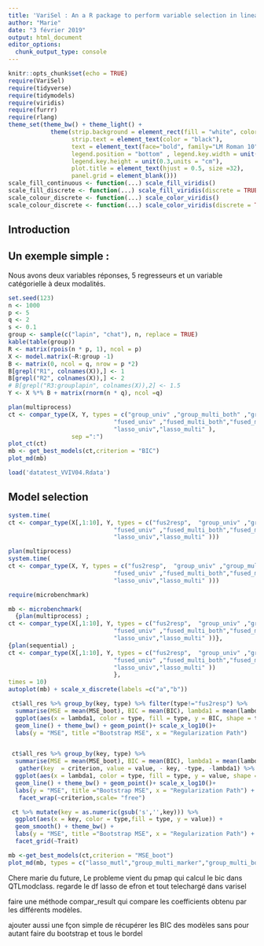 ```yaml
---
title: 'VariSel : An a R package to perform variable selection in linear models'
author: "Marie"
date: "3 février 2019"
output: html_document
editor_options: 
  chunk_output_type: console
---
```


```r
knitr::opts_chunk$set(echo = TRUE)
require(VariSel)
require(tidyverse)
require(tidymodels)
require(viridis)
require(furrr)
require(rlang)
theme_set(theme_bw() + theme_light() +
            theme(strip.background = element_rect(fill = "white", color ="gray"), 
                  strip.text = element_text(color = "black"),
                  text = element_text(face="bold", family="LM Roman 10", size =18),
                  legend.position = "bottom" , legend.key.width = unit(2.5,units = "cm"),
                  legend.key.height = unit(0.3,units = "cm"),
                  plot.title = element_text(hjust = 0.5, size =32),
                  panel.grid = element_blank()))
scale_fill_continuous <- function(...) scale_fill_viridis()
scale_fill_discrete <- function(...) scale_fill_viridis(discrete = TRUE)
scale_colour_discrete <- function(...) scale_color_viridis()
scale_colour_discrete <- function(...) scale_color_viridis(discrete = TRUE)


```

## Introduction 



## Un exemple simple :

Nous avons deux variables réponses, 5 regresseurs et un variable catégorielle à deux modalités. 

```r
set.seed(123)
n <- 1000
p <- 5
q <- 2
s <- 0.1
group <- sample(c("lapin", "chat"), n, replace = TRUE)
kable(table(group))
R <- matrix(rpois(n * p, 1), ncol = p)
X <- model.matrix(~R:group -1)
B <- matrix(0, ncol = q, nrow = p *2)
B[grepl("R1", colnames(X)),] <- 1
B[grepl("R2", colnames(X)),] <- 2
# B[grepl("R3:grouplapin", colnames(X)),2] <- 1.5
Y <- X %*% B + matrix(rnorm(n * q), ncol =q)

plan(multiprocess)
ct <- compar_type(X, Y, types = c("group_univ" ,"group_multi_both" ,"group_multi_marker" ,
                              "fused_univ" ,"fused_multi_both","fused_multi_regr",
                              "lasso_univ","lasso_multi" ),
                  sep =":")
plot_ct(ct)
mb <- get_best_models(ct,criterion = "BIC")
plot_md(mb)

```


```r
load('datatest_VVIV04.Rdata')
```


## Model selection 

```r
system.time(
ct <- compar_type(X[,1:10], Y, types = c("fus2resp",  "group_univ" ,"group_multi_both" ,"group_multi_marker" ,
                              "fused_univ" ,"fused_multi_both","fused_multi_regr",
                              "lasso_univ","lasso_multi" )))

```


```r
plan(multiprocess)
system.time(
ct <- compar_type(X, Y, types = c("fus2resp",  "group_univ" ,"group_multi_both" ,"group_multi_marker" ,
                              "fused_univ" ,"fused_multi_both","fused_multi_regr",
                              "lasso_univ","lasso_multi" )))

```


```r
require(microbenchmark)

mb <- microbenchmark(
  {plan(multiprocess) ;
ct <- compar_type(X[,1:10], Y, types = c("fus2resp",  "group_univ" ,"group_multi_both" ,"group_multi_marker" ,
                              "fused_univ" ,"fused_multi_both","fused_multi_regr",
                              "lasso_univ","lasso_multi" ))}, 
{plan(sequential) ;
ct <- compar_type(X[,1:10], Y, types = c("fus2resp",  "group_univ" ,"group_multi_both" ,"group_multi_marker" ,
                              "fused_univ" ,"fused_multi_both","fused_multi_regr",
                              "lasso_univ","lasso_multi" ))
                              },
times = 10)
autoplot(mb) + scale_x_discrete(labels =c("a","b"))
```


```r

 ct$all_res %>% group_by(key, type) %>% filter(type!="fus2resp") %>% 
  summarise(MSE = mean(MSE_boot), BIC = mean(BIC), lambda1 = mean(lambda1)) %>% 
  ggplot(aes(x = lambda1, color = type, fill = type, y = BIC, shape = type)) +
  geom_line() + theme_bw() + geom_point()+ scale_x_log10()+
  labs(y = "MSE", title ="Bootstrap MSE", x = "Regularization Path") 


 ct$all_res %>% group_by(key, type) %>% 
  summarise(MSE = mean(MSE_boot), BIC = mean(BIC), lambda1 = mean(lambda1)) %>% 
   gather(key  = criterion, value = value, - key, -type, -lambda1) %>% 
  ggplot(aes(x = lambda1, color = type, fill = type, y = value, shape = type)) +
  geom_line() + theme_bw() + geom_point()+ scale_x_log10()+
  labs(y = "MSE", title ="Bootstrap MSE", x = "Regularization Path") +
   facet_wrap(~criterion,scale= "free")
```

```r
 ct %>% mutate(key = as.numeric(gsub('s','',key))) %>%
  ggplot(aes(x = key, color = type,fill = type, y = value)) +
  geom_smooth() + theme_bw() +
  labs(y = "MSE", title ="Bootstrap MSE", x = "Regularization Path") + 
  facet_grid(~Trait) 
```


```r
mb <-get_best_models(ct,criterion = "MSE_boot")
plot_md(mb, types = c("lasso_mutl","group_multi_marker","group_multi_both","fused_univ","fused_multi_regr"))
```





Chere marie du future,
Le probleme vient du pmap qui calcul le bic dans QTLmodclass. 
regarde le df lasso de efron et tout telechargé dans varisel


faire une méthode compar_result qui compare les coefficients obtenu par les différents modèles. 

ajouter aussi une fçon simple de récupérer les BIC des modèles sans pour autant faire du bootstrap et tous le bordel

